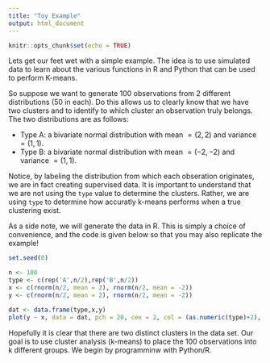 ---
title: "Toy Example"
output: html_document
---

```{r setup, include=FALSE}
knitr::opts_chunk$set(echo = TRUE)
```

Lets get our feet wet with a simple example. The idea is to use simulated data to learn about the various functions in R and Python that can be used to perform K-means.

So suppose we want to generate 100 observations from 2 different distributions (50 in each). Do this allows us to clearly know that we have two clusters and to identify to which cluster an observation truly belongs. The two distributions are as follows: 

* Type A: a bivariate normal distribution with mean $= (2, 2)$ and variance $= (1, 1)$.
* Type B: a bivariate normal distribution with mean $= (-2, -2)$ and variance $= (1, 1)$.

Notice, by labeling the distribution from which each obseration originates, we are in fact creating supervised data. It is important to understand that we are not using the `type` value to determine the clusters. Rather, we are using `type` to determine how accuratly k-means performs when a true clustering exist. 

As a side note, we will generate the data in R. This is simply a choice of convenience, and the code is given below so that you may also replicate the example!


```{r synthetic data}
set.seed(0)

n <- 100
type <- c(rep('A',n/2),rep('B',n/2))
x <- c(rnorm(n/2, mean = 2), rnorm(n/2, mean = -2))
y <- c(rnorm(n/2, mean = 2), rnorm(n/2, mean = -2))

dat <- data.frame(type,x,y)
plot(y ~ x, data = dat, pch = 20, cex = 2, col = (as.numeric(type)+2), main = "Synthetic Data: green = Type A, blue = Type B")

```

Hopefully it is clear that there are two distinct clusters in the data set. Our goal is to use cluster analysis (k-means) to place the 100 observations into k different groups. We begin by programminw with Python/R.
